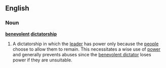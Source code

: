 ==English==
===Noun===
'''[[benevolent]] [[dictatorship]]'''
#A dictatorship in which the [[leader]] has power only because the [[people]] choose to allow them to remain.  This necessitates a wise use of [[power]] and generally prevents abuses since the [[benevolent dictator]] loses power if they are unsuitable.